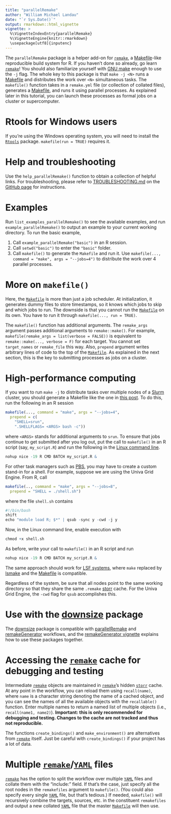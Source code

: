 ```yaml
---
title: "parallelRemake"
author: "William Michael Landau"
date: "`r Sys.Date()`"
output: rmarkdown::html_vignette
vignette: >
  %\VignetteIndexEntry{parallelRemake}
  %\VignetteEngine{knitr::rmarkdown}
  \usepackage[utf8]{inputenc}
---
```


The `parallelRemake` package is a helper add-on for [`remake`](https://github.com/richfitz/remake), a [Makefile](https://www.gnu.org/software/make/)-like reproducible build system for R. If you haven't done so already, go learn [`remake`](https://github.com/richfitz/remake)! You should also familiarize yourself with [GNU make](https://www.gnu.org/software/make/) enough to use the `-j` flag. The whole key to this package is that `make -j <N>` runs a [Makefile](https://www.gnu.org/software/make/) and distributes the work over `<N>` simultaneous tasks. The `makefile()` function takes in a `remake.yml` file (or collection of collated files), generates a [Makefile](https://www.gnu.org/software/make/), and runs it using parallel processes. As explained later in this tutorial, you can launch these processes as formal jobs on a cluster or supercomputer.

# Rtools for Windows users

If you're using the Windows operating system, you will need to install the [`Rtools`](https://github.com/stan-dev/rstan/wiki/Install-Rtools-for-Windows) package. `makefile(run = TRUE)` requires it.

# Help and troubleshooting

Use the `help_parallelRemake()` function to obtain a collection of helpful links. For troubleshooting, please refer to [TROUBLESHOOTING.md](https://github.com/wlandau/parallelRemake/blob/master/TROUBLESHOOTING.md) on the [GitHub page](https://github.com/wlandau/parallelRemake) for instructions.

# Examples

Run `list_examples_parallelRemake()` to see the available examples, and run `example_parallelRemake()` to output an example to your current working directory. To run the basic example,

1. Call `example_parallelRemake("basic")` in an R session. 
2. Call `setwd("basic")` to enter the `"basic"` folder.
3. Call `makefile()` to generate the `Makefile` and run it. Use `makefile(..., command = "make", args = "--jobs=4")` to distribute the work over 4 parallel processes.
    
# More on `makefile()`

Here, the [`Makefile`](https://www.gnu.org/software/make/) is more than just a job scheduler. At initialization, it generates dummy files to store timestamps, so it knows which jobs to skip and which jobs to run. The downside is that you cannot run the [`Makefile`](https://www.gnu.org/software/make/) on its own. You have to run it through `makefile(..., run = TRUE)`.

The `makefile()` function has additional arguments. The `remake_args` argument passes additional arguments to `remake::make()`. For example, `makefile(remake_args = list(verbose = FALSE))` is equivalent to `remake::make(..., verbose = F)` for each target. You cannot set `target_names` or `remake_file` this way. Also, `prepend` argument writes arbitrary lines of code to the top of the [`Makefile`](https://www.gnu.org/software/make/). As explained in the next section, this is the key to submitting processes as jobs on a cluster.

# High-performance computing

If you want to run `make -j` to distribute tasks over multiple nodes of a [Slurm](http://slurm.schedmd.com/) cluster, you should generate a Makefile like the one in [this post](http://plindenbaum.blogspot.com/2014/09/parallelizing-gnu-make-4-in-slurm.html).
To do this, run the following in an R session

```r
makefile(..., command = "make", args = "--jobs=4",
  prepend = c(
    "SHELL=srun",
    ".SHELLFLAGS= <ARGS> bash -c"))
```

where `<ARGS>` stands for additional arguments to `srun`. To ensure that jobs continue to get submitted after you log out, put the call to `makefile()` in an R script (say, `my_script.R`) and run the following in the [Linux command line](http://linuxcommand.org/).

```r
nohup nice -19 R CMD BATCH my_script.R &
```

For other task managers such as [PBS](https://en.wikipedia.org/wiki/Portable_Batch_System), you  may have to create a custom stand-in for a shell. 
For example, suppose we are using the Univa Grid Engine. From R, call

```r
makefile(.., command = "make", args = "--jobs=8",
  prepend = "SHELL = ./shell.sh")
```

where the file `shell.sh` contains

```r
#!/bin/bash
shift
echo "module load R; $*" | qsub -sync y -cwd -j y
```

Now, in the Linux command line, enable execution with

```r
chmod +x shell.sh
```

As before, write your call to `makefile()` in an R script and run 

```r
nohup nice -19 R CMD BATCH my_script.R &
```

The same approach should work for [LSF systems](https://en.wikipedia.org/wiki/Platform_LSF), where `make` replaced by [lsmake](https://www.ibm.com/support/knowledgecenter/SSETD4_9.1.3/lsf_admin/lsmake_how_works_lsf.html) and the [Makefile](https://www.gnu.org/software/make/) is compatible.

Regardless of the system, be sure that all nodes point to the same working directory so that they share the same `.remake` [storr](https://github.com/richfitz/storr) cache. For the Univa Grid Engine, the `-cwd` flag for `qsub` accomplishes this.

# Use with the [downsize](https://github.com/wlandau/downsize) package

The <a href="https://github.com/wlandau/downsize">downsize</a> package is compatible with <a href="https://github.com/wlandau/parallelRemake">parallelRemake</a> and <a href="https://github.com/wlandau/remakeGenerator">remakeGenerator</a> workflows, and the <a href="https://github.com/wlandau/remakeGenerator/blob/master/vignettes/remakeGenerator.Rmd">remakeGenerator vignette</a> explains how to use these packages together.

# Accessing the [`remake`](https://github.com/richfitz/remake) cache for debugging and testing

Intermediate [`remake`](https://github.com/richfitz/remake) objects are maintained in [`remake`](https://github.com/richfitz/remake)'s hidden [`storr`](https://github.com/richfitz/storr) cache. At any point in the workflow, you can reload them using `recall(name)`, where `name` is a character string denoting the name of a cached object, and you can see the names of all the available objects with the `recallable()` function. Enter multiple names to return a named list of multiple objects (i.e., `recall(name1, name2)`). **Important: this is only recommended for debugging and testing. Changes to the cache are not tracked and thus not reproducible.**

The functions `create_bindings()` and `make_environment()` are alternatives from [`remake`](https://github.com/richfitz/remake) itself. Just be careful with `create_bindings()` if your project has a lot of data.

# Multiple [`remake`](https://github.com/richfitz/remake)/[`YAML`](http://yaml.org/) files

[`remake`](https://github.com/richfitz/remake) has the option to split the workflow over multiple [`YAML`](http://yaml.org/) files and collate them with the "include:" field. If that's the case, just specify all the root nodes in the `remakefiles` argument to `makefile()`. (You could also specify every single [`YAML`](http://yaml.org/) file, but that's tedious.) If needed, `makefile()` will recursively combine the targets, sources, etc. in the constituent `remakefiles` and output a new collated [`YAML`](http://yaml.org/) file that the master [`Makefile`](https://www.gnu.org/software/make/) will then use.
